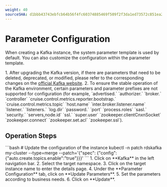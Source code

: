 ```yaml
---
weight: 40
sourceSHA: d1bbb43743ebfcb64b56f4fc60374885469f509f2f3da1ed73572c851ea2dbc7
---
```


# Parameter Configuration

When creating a Kafka instance, the system parameter template is used by default. You can also customize the configuration within the parameter template.

<Directive type="tip" title="Notes">
  1. After upgrading the Kafka version, if there are parameters that need to be deleted, deprecated, or modified, please refer to the corresponding changes on the <a href="https://kafka.apache.org/documentation" target="_blank">official Kafka website</a>.
  2. To ensure the stable operation of the Kafka environment, certain parameters and parameter prefixes are not supported for configuration (for example, `advertised.`
     `authorizer.`
     `broker.`
     `controller`
     `cruise.control.metrics.reporter.bootstrap.`
     `cruise.control.metrics.topic`
     `host.name`
     `inter.broker.listener.name`
     `listener.`
     `listeners.`
     `log.dir`
     `password.`
     `port`
     `process.roles`
     `sasl.`
     `security.`
     `servers,node.id`
     `ssl.`
     `super.user`
     `zookeeper.clientCnxnSocket`
     `zookeeper.connect`
     `zookeeper.set.acl`
     `zookeeper.ssl`).
</Directive>

## Operation Steps

<Tabs>
  <Tab label="CLI">
    ```bash
    # Update the configuration of the instance
    kubectl -n <namespace> patch rdskafka my-cluster --type=merge --patch='{"spec": {"config": {"auto.create.topics.enable":"true"}}}'
    ```
  </Tab>

  <Tab label="Web Console">
    1. Click on **Kafka** in the left navigation bar.
    2. Select the target namespace.
    3. Click on the target instance name to enter the details page.
    4. Under the **Parameter Configuration** tab, click on **Update Parameters**.
    5. Set the parameters according to business needs.
    6. Click on **Update**.
  </Tab>
</Tabs>
